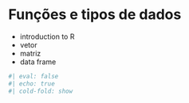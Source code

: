 
# Funções e tipos de dados {#r-introducao}

- introduction to R
- vetor
- matriz
- data frame

```r
#| eval: false
#| echo: true 
#| cold-fold: show
```

